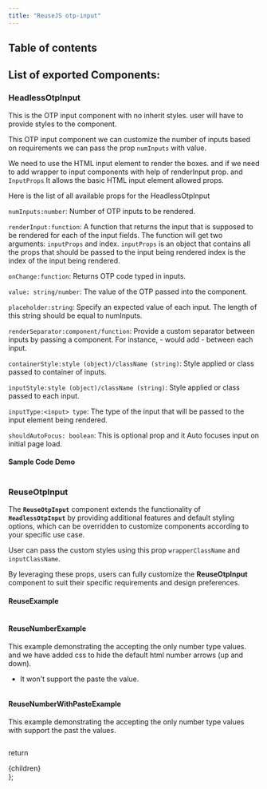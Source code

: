 ```yaml
---
title: "ReuseJS otp-input"
---
```




## Table of contents

## List of exported Components:

### HeadlessOtpInput 

This is the OTP input component with no inherit styles. user will have to provide styles to the component.

This OTP input component we can customize the number of inputs based on requirements we can pass the prop `numInputs` with value.

We need to use the HTML input element to render the boxes. and if we need to add wrapper to input components with help of renderInput prop. and `InputProps` It allows the basic HTML input element allowed props.

Here is the list of all available props for the HeadlessOtpInput

`numInputs:number`: Number of OTP inputs to be rendered.

`renderInput:function`: A function that returns the input that is supposed to be rendered for each of the input fields. The function will get two arguments: `inputProps` and index. `inputProps` is an object that contains all the props that should be passed to the input being rendered index is the index of the input being rendered.

`onChange:function`: Returns OTP code typed in inputs.

`value: string/number`: The value of the OTP passed into the component.

`placeholder:string`: Specify an expected value of each input. The length of this string should be equal to numInputs.

`renderSeparator:component/function`: Provide a custom separator between inputs by passing a component. For instance, <span>-</span> would add - between each input.

`containerStyle:style (object)/className (string)`: Style applied or class passed to container of inputs.

`inputStyle:style (object)/className (string)`: Style applied or class passed to each input.

`inputType:<input> type`: The type of the input that will be passed to the input element being rendered.

`shouldAutoFocus: boolean`: This is optional prop and it Auto focuses input on initial page load.



#### Sample Code Demo

<Sample/>

```js path=../../components/otp-input/Sample name=Sample
```


### ReuseOtpInput

The **`ReuseOtpInput`** component extends the functionality of **`HeadlessOtpInput`** by providing additional features and default styling options, which can be overridden to customize components according to your specific use case.

User can pass the custom styles using this prop `wrapperClassName`  and `inputClassName`. 

By leveraging these props, users can fully customize the **ReuseOtpInput** component to suit their specific requirements and design preferences.


#### ReuseExample

<ReuseExample/>

```js path=../../components/otp-input/ReuseExample name=ReuseExample
```

#### ReuseNumberExample

This example demonstrating the accepting the only number type values. and we have added css to hide the default html number arrows (up and down).

* It won't support the paste the value. 

<ReuseNumberExample/>

```js path=../../components/otp-input/ReuseNumberExample name=ReuseNumberExample
```


#### ReuseNumberWithPasteExample

This example demonstrating the accepting the only number type values with support the past the values.

<ReuseNumberWithPasteExample/>

```js path=../../components/otp-input/ReuseNumberWithPasteExample name=ReuseNumberWithPasteExample
```




  return <div className="prose max-w-full mx-4 pb-10" >{children}</div>
};



